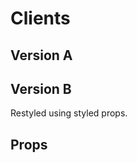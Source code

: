 


<Meta title="Themes/MobileApp/Containers/Clients" component={Clients} />

# Clients

## Version A

<Preview>
  <Story name="Version A">
    <Theme>
      <Clients />
    </Theme>
  </Story>
</Preview>

## Version B

Restyled using styled props.

<Preview>
  <Story name="Version B">
    <Theme>
      <Clients
        LiquidProps={{
          display: 'none',
        }}
        InnerProps={{
          ...Clients.defaultProps.InnerProps,
          ml: 'auto',
          mr: 'auto',
        }}
        TitleProps={{
          ...Clients.defaultProps.TitleProps,
          textAlign: 'center',
          mb: {
            _: 0,
            lg: 50,
          },
        }}
        AvatarProps={{
          ...Clients.defaultProps.AvatarProps,
          fancy: true,
          mt: {
            _: 60,
            lg: -3,
          },
          ml: {
            _: 'auto',
            lg: 0,
          },
          mr: {
            _: 'auto',
            lg: 84,
          },
        }}
        SlideProps={{
          ...Clients.defaultProps.SlideProps,
          pb: 4,
          pt: 60,
          mx: 'auto',
          maxWidth: 970,
        }}
      />
    </Theme>
  </Story>
</Preview>

## Props

<Props of={Clients} />
